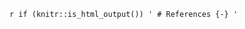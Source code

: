 \backmatter

`r if (knitr::is_html_output()) '
# References {-}
'`

[^9]: Note that this is false without assuming that $\mu$ is
    $\sigma$-finite: taking $\Omega=\{1\}$ and $\mu(\{1\})=\infty$, any
    positive $f$ will yield $\nu=\mu$.

[^10]: $f_X(x)=x^{-1}\dsone_{[1,e]}(x)$

[^11]: Expanded from [@Cohn13 5.1.5].

[^12]: Based on [@Cohn13 5.2.1].

[^13]: Based on [@Cohn13 5.2.2].

[^14]: Based on [@Cohn13 5.3.1].

[^15]: Expanded from [@Cohn13 5.3.2].

[^16]: Expanded from [@Cohn13 5.3.2].

[^17]: A more laborious approach without using product measures would be
    to start from the non-negative case, take independent simple
    approximations, expand the expression for integral, use MCT, and
    finally bootstrap to the integrable case.

[^18]: This is defined in the same way the smallest $\sigma$-algebra
    that contains a given class.

[^19]: Based on [almostsuremath.com](https://almostsuremath.com/2019/10/06/the-monotone-class-theorem/)

[^20]: Adapted from [@Kub15 Proposition 8.3].

[^21]: Adapted from [@Kub15 Theorem 8.4].

[^22]: Adapted from [@Dem20 Lemma 1.1.31].

[^23]: Adapted from Wikipedia.

[^24]: Adapted from Wikipedia.

[^25]: Based on [@Cohn13 5.1.2].

[^26]: Expanded from [@Cohn13 5.1.3].

[^27]: Expanded from [@Cohn13 5.1.4].
